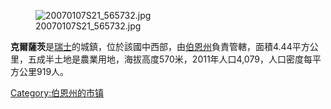 [[Image:20070107S21_565732.jpg|right]]

'''克爾薩茨'''是[[瑞士|瑞士]]的城鎮，位於該國中西部，由[[伯恩州|伯恩州]]負責管轄，面積4.44平方公里，五成半土地是農業用地，海拔高度570米，2011年人口4,079，人口密度每平方公里919人。

{{Switzerland-geo-stub}}
[[Category:伯恩州的市镇|Category:伯恩州的市镇]]